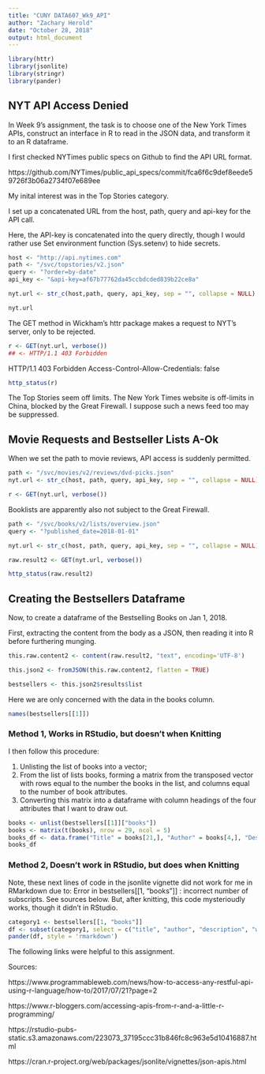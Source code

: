 ---
title: "CUNY DATA607_Wk9_API"
author: "Zachary Herold"
date: "October 28, 2018"
output: html_document
---

```{r message = FALSE, warning = FALSE}
library(httr)
library(jsonlite)
library(stringr)
library(pander)
```

## NYT API Access Denied

In Week 9's assignment, the task is to choose one of the New York Times APIs, construct an interface in R to read in the JSON data, and transform it to an R dataframe.

I first checked NYTimes public specs on Github to find the API URL format. 

https://github.com/NYTimes/public_api_specs/commit/fca6f6c9def8eede59726f3b06a2734f07e689ee

My inital interest was in the Top Stories category. 

I set up a concatenated URL from the host, path, query and api-key for the API call. 

Here, the API-key is concatenated into the query directly, though I would rather use Set environment function (Sys.setenv) to hide secrets.

```{r}
host <- "http://api.nytimes.com"
path <- "/svc/topstories/v2.json"
query <- "?order=by-date"
api_key <- "&api-key=af67b77762da45ccbdcded839b22ce8a"

nyt.url <- str_c(host,path, query, api_key, sep = "", collapse = NULL)

nyt.url
```

The GET method in Wickham's httr package makes a request to NYT's server, only to be rejected.


```{r}
r <- GET(nyt.url, verbose())
## <- HTTP/1.1 403 Forbidden
```

HTTP/1.1 403 Forbidden
Access-Control-Allow-Credentials: false 


```{r}
http_status(r)
```

The Top Stories seem off limits. The New York Times website is off-limits in China, blocked by the Great Firewall. I suppose such a news feed too may be suppressed.


## Movie Requests and Bestseller Lists A-Ok

When we set the path to movie reviews, API access is suddenly permitted. 

```{r}
path <- "/svc/movies/v2/reviews/dvd-picks.json"
nyt.url <- str_c(host, path, query, api_key, sep = "", collapse = NULL)

r <- GET(nyt.url, verbose())
```

Booklists are apparently also not subject to the Great Firewall. 

```{r}
path <- "/svc/books/v2/lists/overview.json"
query <- "?published_date=2018-01-01"

nyt.url <- str_c(host, path, query, api_key, sep = "", collapse = NULL)

raw.result2 <- GET(nyt.url, verbose())
```


```{r}
http_status(raw.result2)
```

## Creating the Bestsellers Dataframe

Now, to create a dataframe of the Bestselling Books on Jan 1, 2018. 

First, extracting the content from the body as a JSON, then reading it into R before furthering munging. 

```{r}
this.raw.content2 <- content(raw.result2, "text", encoding='UTF-8')

this.json2 <- fromJSON(this.raw.content2, flatten = TRUE)

bestsellers <- this.json2$results$list
```

Here we are only concerned with the data in the books column. 

```{r}
names(bestsellers[[1]])
```


### Method 1, Works in RStudio, but doesn't when Knitting

I then follow this procedure:

(1) Unlisting the list of books into a vector;
(2) From the list of lists books, forming a matrix from the transposed vector with rows equal to the number the books in the list, and columns equal to the number of book attributes.
(3) Converting this matrix into a dataframe with column headings of the four attributes that I want to draw out.  


```{r}
books <- unlist(bestsellers[[1]]["books"])
books <- matrix(t(books), nrow = 29, ncol = 5)
books_df <- data.frame("Title" = books[21,], "Author" = books[4,], "Description" = books[12,], "Wks_Bestseller" = books[23,])
books_df

```

### Method 2, Doesn't work in RStudio, but does when Knitting

Note, these next lines of code in the jsonlite vignette did not work for me in RMarkdown due to: Error in bestsellers[[1, "books"]] : incorrect number of subscripts. See sources below. But, after knitting, this code mysterioudly works, though it didn't in RStudio. 

```{r}
category1 <- bestsellers[[1, "books"]]
df <- subset(category1, select = c("title", "author", "description", "weeks_on_list"))
pander(df, style = 'rmarkdown')
```



The following links were helpful to this assignment.

Sources:

https://www.programmableweb.com/news/how-to-access-any-restful-api-using-r-language/how-to/2017/07/21?page=2

https://www.r-bloggers.com/accessing-apis-from-r-and-a-little-r-programming/

https://rstudio-pubs-static.s3.amazonaws.com/223073_37195ccc31b846fc8c963e5d10416887.html

https://cran.r-project.org/web/packages/jsonlite/vignettes/json-apis.html

